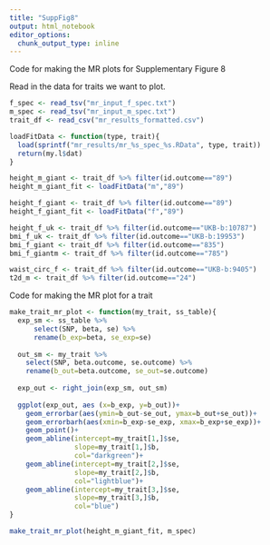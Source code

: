 ```yaml
---
title: "SuppFig8"
output: html_notebook
editor_options: 
  chunk_output_type: inline
---
```

Code for making the MR plots for Supplementary Figure 8

Read in the data for traits we want to plot.
```r
f_spec <- read_tsv("mr_input_f_spec.txt")
m_spec <- read_tsv("mr_input_m_spec.txt")
trait_df <- read_csv("mr_results_formatted.csv")

loadFitData <- function(type, trait){
  load(sprintf("mr_results/mr_%s_spec_%s.RData", type, trait))
  return(my.l$dat)
}

height_m_giant <- trait_df %>% filter(id.outcome=="89")
height_m_giant_fit <- loadFitData("m","89")

height_f_giant <- trait_df %>% filter(id.outcome=="89")
height_f_giant_fit <- loadFitData("f","89")

height_f_uk <- trait_df %>% filter(id.outcome=="UKB-b:10787")
bmi_f_uk <- trait_df %>% filter(id.outcome=="UKB-b:19953")
bmi_f_giant <- trait_df %>% filter(id.outcome=="835")
bmi_f_giantm <- trait_df %>% filter(id.outcome=="785")

waist_circ_f <- trait_df %>% filter(id.outcome=="UKB-b:9405")
t2d_m <- trait_df %>% filter(id.outcome=="24")
```


Code for making the MR plot for a trait
```r

make_trait_mr_plot <- function(my_trait, ss_table){
  exp_sm <- ss_table %>% 
      select(SNP, beta, se) %>% 
      rename(b_exp=beta, se_exp=se)
  
  out_sm <- my_trait %>% 
    select(SNP, beta.outcome, se.outcome) %>% 
    rename(b_out=beta.outcome, se_out=se.outcome)
  
  exp_out <- right_join(exp_sm, out_sm) 
  
  ggplot(exp_out, aes (x=b_exp, y=b_out))+
    geom_errorbar(aes(ymin=b_out-se_out, ymax=b_out+se_out))+
    geom_errorbarh(aes(xmin=b_exp-se_exp, xmax=b_exp+se_exp))+
    geom_point()+
    geom_abline(intercept=my_trait[1,]$se,
                slope=my_trait[1,]$b, 
                col="darkgreen")+
    geom_abline(intercept=my_trait[2,]$se,
                slope=my_trait[2,]$b, 
                col="lightblue")+ 
    geom_abline(intercept=my_trait[3,]$se,
                slope=my_trait[3,]$b, 
                col="blue")
}

make_trait_mr_plot(height_m_giant_fit, m_spec)

```
